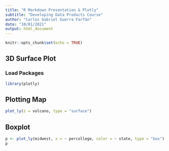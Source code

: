 ---
title: "R Markdown Presentation & Plotly"
subtitle: "Developing Data Products Course"
author: "Carlos Gabriel Guerra Farfán"
date: "10/01/2021"
output: html_document
---

```{r setup, include=FALSE}
knitr::opts_chunk$set(echo = TRUE)
```

## 3D Surface Plot

### Load Packages

```{r}
library(plotly)
```

## Plotting Map

```{r}
plot_ly(z = volcano, type = "surface")
```

## Boxplot

```{r}
p <- plot_ly(midwest, x = ~ percollege, color = ~ state, type = "box")
p
```
